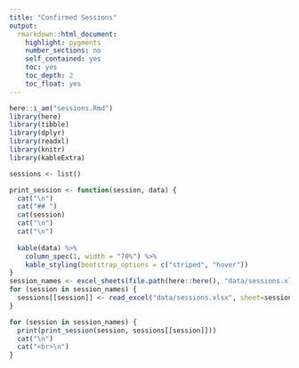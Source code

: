 ```yaml
---
title: "Confirmed Sessions"
output: 
  rmarkdown::html_document:
    highlight: pygments
    number_sections: no
    self_contained: yes
    toc: yes
    toc_depth: 2
    toc_float: yes
---
```

```r
here::i_am("sessions.Rmd")
library(here)
library(tibble)
library(dplyr)
library(readxl)
library(knitr)
library(kableExtra)

sessions <- list()

print_session <- function(session, data) {
  cat("\n")
  cat("## ")
  cat(session)
  cat("\n")
  cat("\n")
  
  kable(data) %>%
    column_spec(1, width = "70%") %>%
    kable_styling(bootstrap_options = c("striped", "hover"))
}
session_names <- excel_sheets(file.path(here::here(), "data/sessions.xlsx"))
for (session in session_names) {
  sessions[[session]] <- read_excel("data/sessions.xlsx", sheet=session) 
}


```

```r

for (session in session_names) {
  print(print_session(session, sessions[[session]]))
  cat("\n")
  cat("<br>\n")
}

```
